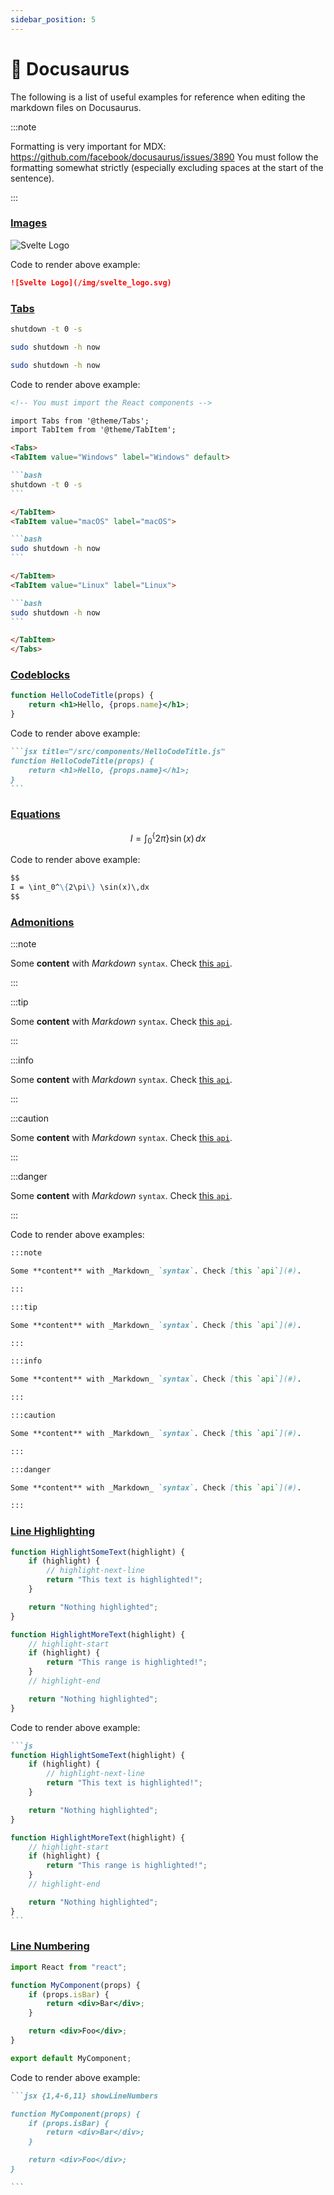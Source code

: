 ```yaml
---
sidebar_position: 5
---
```


# 🦖 Docusaurus

The following is a list of useful examples for reference when editing the markdown files on Docusaurus.

:::note

Formatting is very important for MDX: https://github.com/facebook/docusaurus/issues/3890
You must follow the formatting somewhat strictly (especially excluding spaces at the start of the sentence).

:::

### [Images](https://docusaurus.io/docs/markdown-features/assets)

![Svelte Logo](/img/svelte_logo.svg)

Code to render above example:

```md
![Svelte Logo](/img/svelte_logo.svg)
```

### [Tabs](https://docusaurus.io/docs/markdown-features/tabs)

<!-- You must import the React components -->


<Tabs>
<TabItem value="Windows" label="Windows" default>

```bash
shutdown -t 0 -s
```

</TabItem>
<TabItem value="macOS" label="macOS">

```bash
sudo shutdown -h now
```

</TabItem>
<TabItem value="Linux" label="Linux">

```bash
sudo shutdown -h now
```

</TabItem>
</Tabs>

Code to render above example:

````md
<!-- You must import the React components -->

import Tabs from '@theme/Tabs';
import TabItem from '@theme/TabItem';

<Tabs>
<TabItem value="Windows" label="Windows" default>

```bash
shutdown -t 0 -s
```

</TabItem>
<TabItem value="macOS" label="macOS">

```bash
sudo shutdown -h now
```

</TabItem>
<TabItem value="Linux" label="Linux">

```bash
sudo shutdown -h now
```

</TabItem>
</Tabs>
````

### [Codeblocks](https://docusaurus.io/docs/markdown-features/code-blocks)

```jsx title="/src/components/HelloCodeTitle.js"
function HelloCodeTitle(props) {
    return <h1>Hello, {props.name}</h1>;
}
```

Code to render above example:

````md
```jsx title="/src/components/HelloCodeTitle.js"
function HelloCodeTitle(props) {
    return <h1>Hello, {props.name}</h1>;
}
```
````

### [Equations](https://docusaurus.io/docs/markdown-features/math-equations)

$$
I = \int_0^\{2\pi\} \sin(x)\,dx
$$

Code to render above example:

```md
$$
I = \int_0^\{2\pi\} \sin(x)\,dx
$$
```

### [Admonitions](https://docusaurus.io/docs/markdown-features/admonitions)

:::note

Some **content** with _Markdown_ `syntax`. Check [this `api`](#).

:::

:::tip

Some **content** with _Markdown_ `syntax`. Check [this `api`](#).

:::

:::info

Some **content** with _Markdown_ `syntax`. Check [this `api`](#).

:::

:::caution

Some **content** with _Markdown_ `syntax`. Check [this `api`](#).

:::

:::danger

Some **content** with _Markdown_ `syntax`. Check [this `api`](#).

:::

Code to render above examples:

```md
:::note

Some **content** with _Markdown_ `syntax`. Check [this `api`](#).

:::

:::tip

Some **content** with _Markdown_ `syntax`. Check [this `api`](#).

:::

:::info

Some **content** with _Markdown_ `syntax`. Check [this `api`](#).

:::

:::caution

Some **content** with _Markdown_ `syntax`. Check [this `api`](#).

:::

:::danger

Some **content** with _Markdown_ `syntax`. Check [this `api`](#).

:::
```

### [Line Highlighting](https://docusaurus.io/docs/markdown-features/code-blocks#highlighting-with-comments)

```js
function HighlightSomeText(highlight) {
    if (highlight) {
        // highlight-next-line
        return "This text is highlighted!";
    }

    return "Nothing highlighted";
}

function HighlightMoreText(highlight) {
    // highlight-start
    if (highlight) {
        return "This range is highlighted!";
    }
    // highlight-end

    return "Nothing highlighted";
}
```

Code to render above example:

````md
```js
function HighlightSomeText(highlight) {
    if (highlight) {
        // highlight-next-line
        return "This text is highlighted!";
    }

    return "Nothing highlighted";
}

function HighlightMoreText(highlight) {
    // highlight-start
    if (highlight) {
        return "This range is highlighted!";
    }
    // highlight-end

    return "Nothing highlighted";
}
```
````

### [Line Numbering](https://docusaurus.io/docs/markdown-features/code-blocks#line-numbering)

```jsx {1,4-6,11} showLineNumbers
import React from "react";

function MyComponent(props) {
    if (props.isBar) {
        return <div>Bar</div>;
    }

    return <div>Foo</div>;
}

export default MyComponent;
```

Code to render above example:

````md
```jsx {1,4-6,11} showLineNumbers

function MyComponent(props) {
    if (props.isBar) {
        return <div>Bar</div>;
    }

    return <div>Foo</div>;
}

```
````
